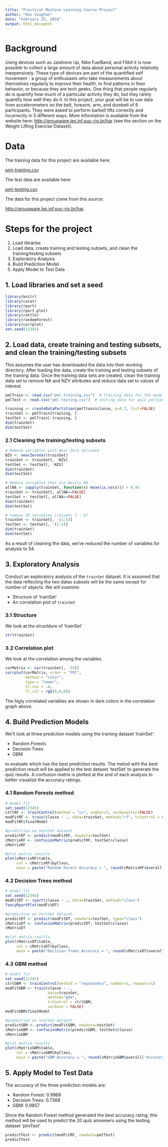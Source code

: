 ---
title: "Practical Machine Learning Course Project"
author: "Ron Vaughan"
date: "February 25, 2018"
output: html_document
---
# Background

Using devices such as Jawbone Up, Nike FuelBand, and Fitbit it is now possible to collect a large amount of data about personal activity relatively inexpensively. These type of devices are part of the quantified self movement - a group of enthusiasts who take measurements about themselves regularly to improve their health, to find patterns in their behavior, or because they are tech geeks. One thing that people regularly do is quantify how much of a particular activity they do, but they rarely quantify how well they do it. In this project, your goal will be to use data from accelerometers on the belt, forearm, arm, and dumbell of 6 participants. They were asked to perform barbell lifts correctly and incorrectly in 5 different ways. More information is available from the website here:  [http://groupware.les.inf.puc-rio.br/har](http://groupware.les.inf.puc-rio.br/har) (see the section on the Weight Lifting Exercise Dataset).

# Data

The training data for this project are available here: 

[pml-training.csv](https://d396qusza40orc.cloudfront.net/predmachlearn/pml-training.csv)

The test data are available here:

[pml-testing.csv](https://d396qusza40orc.cloudfront.net/predmachlearn/pml-testing.csv)

The data for this project come from this source: 

[http://groupware.les.inf.puc-rio.br/har](http://groupware.les.inf.puc-rio.br/har). 

# Steps for the project
1. Load libraries
2. Load data, create training and testing subsets, and clean the training/testing subsets
3. Exploratory Analysis
4. Build Prediction Model
5. Apply Model to Test Data

## 1. Load libraries and set a seed

```{r load_libraries, warning = FALSE, message = FALSE}
library(knitr)
library(caret)
library(rpart)
library(rpart.plot)
library(rattle)
library(randomForest)
library(corrplot)
set.seed(12345)
```


## 2. Load data, create training and testing subsets, and clean the training/testing subsets

This assumes the user has downloaded the data into their working directory.  After loading the data, create the training and testing subsets of the training data.  Once the training data sets are created, clean the training data set to remove NA and NZV attributes and reduce data set to values of interest. 

```{r load_data}
pmlTrain <- read.csv("pml-training.csv")  # training data for the model, to be parsed into two data sets
pmlTest <- read.csv("pml-testing.csv")  # testing data for quiz portion of the project, no cleaning required

training <- createDataPartition(pmlTrain$classe, p=0.7, list=FALSE)
trainSet <- pmlTrain[training, ]
testSet <- pmlTrain[-training, ]
dim(trainSet)
dim(testSet)

```

### 2.1 Cleaning the training/testing subsets

```{r clean_subsets}
# Remove variables with Near Zero Variance
NZV <- nearZeroVar(trainSet)
trainSet <- trainSet[, -NZV]
testSet <- testSet[, -NZV]
dim(trainSet)
dim(testSet)

# Remove variables that are mostly NA
allNA <- sapply(trainSet, function(x) mean(is.na(x))) > 0.95
trainSet <- trainSet[, allNA==FALSE]
testSet <- testSet[, allNA==FALSE]
dim(trainSet)
dim(testSet)

# remove ID varaibles (columns 1 - 5)
trainSet <- trainSet[, -(1:5)]
testSet <- testSet[, -(1:5)]
dim(trainSet)
dim(testSet)
```

As a result of cleaning the data, we've reduced the number of variables for analysis to 54.  

## 3. Exploratory Analysis

Conduct an exploratory analysis of the `trainSet` dataset.  It is assumed that the data reflecting the two datas subsets will be the same except for number of objects.  We will examine:  

* Structure of 'trainSet'
* An correlation plot of `trainSet`

### 3.1 Structure

We look at the structdure of 'trainSet'

```{r structure}
str(trainSet)
```

### 3.2 Correlation plot
We look at the correlation among the variables.  

```{r correlation_plot}
corMatrix <- cor(trainSet[, -54])
corrplot(corMatrix, order = "FPC", 
         method = "color", 
         type = "lower", 
         tl.cex = .8, 
         tl.col = rgb(0,0,0))
```

The higly correlated variables are shown in dark colors in the correlation graph above.  

## 4. Build Prediction Models

We'll look at three prediction models using the training dataset 'trainSet':

* Random Forests
* Decision Trees
* GBM

to evaluate which has the best prediction results.  The metod wiht the best prediction result will be applied to the test dataset 'testSet' to generate the quiz results.  A confusion matrix is plotted at the end of each analysis to better visualize the accuracy ratings.

### 4.1 Random Forests method

```{r random_forest}
# model fit
set.seed(12345)
ctrlRF <- trainControl(method = "cv", number=3, verboseIter=FALSE)
modFitRF <- train(classe ~ ., data=trainSet, method="rf", trControl = ctrlRF)
modFitRF$finalModel

#prediction on testSet dataset
predictRF <- predict(modFitRF, newdata=testSet)
cMatrixRF <- confusionMatrix(predictRF, testSet$classe)
cMatrixRF

#plot matrix results
plot(cMatrixRF$table,
     col = cMatrixRF$byClass,
     main = paste("Random Forest Accuracy = ", round(cMatrixRF$overall['Accuracy'], 4)))

```

### 4.2 Decision Trees method

```{r decision_trees}
# model fit
set.seed(12345)
modFitDT <- rpart(classe ~ ., data=trainSet, method="class")
fancyRpartPlot(modFitDT)

#prediction on testSet dataset
predictDT <- predict(modFitDT, newdata=testSet, type="class")
cMatrixDT <- confusionMatrix(predictDT, testSet$classe)
cMatrixDT

#plot matrix results
plot(cMatrixDT$table,
     col = cMatrixDT$byClass,
     main = paste("Decision Trees Accuracy = ", round(cMatrixDT$overall['Accuracy'], 4)))

```

### 4.3 GBM method

```{r gbm}
# model fit
set.seed(12345)
ctrlGBM <- trainControl(method = "repeatedcv", number=5, repeats=1)
modFitGBM <- train(classe ~ ., 
                   data=trainSet, 
                   method="gbm", 
                   trControl = ctrlGBM, 
                   verbose = FALSE)
modFitGBM$finalModel

#prediction on testSet dataset
predictGBM <- predict(modFitGBM, newdata=testSet)
cMatrixGBM <- confusionMatrix(predictGBM, testSet$classe)
cMatrixGBM

#plot matrix results
plot(cMatrixGBM$table,
     col = cMatrixGBM$byClass,
     main = paste("GBM Accuracy = ", round(cMatrixGBM$overall['Accuracy'], 4)))

```

## 5. Apply Model to Test Data

The accuracy of the three prediction models are:

* Random Forest: 0.9968
* Decision Trees: 0.7368
* GBM: 0.9857

Since the Random Forest method generated the best accuracy rating, this method will be used to predict the 20 quiz answewrs using the testing dataset 'plmTest'

```{r quiz_prediction}
predictTest <- predict(modFitRF, newdata=pmlTest)
predictTest
```

